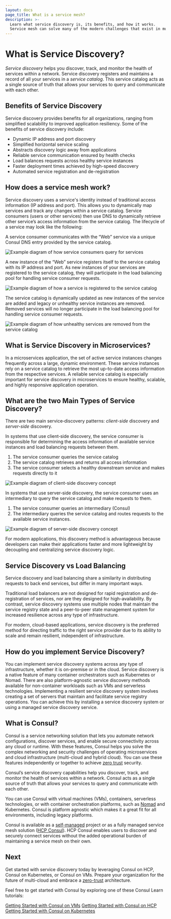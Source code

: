 ```yaml
---
layout: docs
page_title: What is a service mesh?
description: >-
  Learn what service discovery is, its benefits, and how it works. 
  Service mesh can solve many of the modern challenges that exist in multi-platform and multi-cloud application architectures, ranging from security to application resiliency.
---
```


# What is Service Discovery?

_Service discovery_ helps you discover, track, and monitor the health of services within a network. Service discovery registers and maintains a record of all your services in a _service catalog_. This service catalog acts as a single source of truth that allows your services to query and communicate with each other.

## Benefits of Service Discovery

Service discovery provides benefits for all organizations, ranging from simplified scalability to improved application resiliency. Some of the benefits of service discovery include:

- Dynamic IP address and port discovery
- Simplified horizontal service scaling
- Abstracts discovery logic away from applications
- Reliable service communication ensured by health checks
- Load balances requests across healthy service instances
- Faster deployment times achieved by high-speed discovery
- Automated service registration and de-registration

## How does a service mesh work?

Service discovery uses a service's identity instead of traditional access information (IP address and port). This allows you to dynamically map services and track any changes within a service catalog. Service consumers (users or other services) then use DNS to dynamically retrieve other service’s access information from the service catalog. The lifecycle of a service may look like the following:

A service consumer communicates with the “Web” service via a unique Consul DNS entry provided by the service catalog. 

![Example diagram of how service consumers query for services](/img/what_is_service_discovery_1.png)

A new instance of the “Web” service registers itself to the service catalog with its IP address and port. As new instances of your services are registered to the service catalog, they will participate in the load balancing pool for handling service consumer requests.

![Example diagram of how a service is registered to the service catalog](/img/what_is_service_discovery_2.png)

The service catalog is dynamically updated as new instances of the service are added and legacy or unhealthy service instances are removed. Removed services will no longer participate in the load balancing pool for handling service consumer requests.

![Example diagram of how unhealthy services are removed from the service catalog](/img/what_is_service_discovery_3.png)

## What is Service Discovery in Microservices?

In a microservices application, the set of active service instances changes frequently across a large, dynamic environment. These service instances rely on a service catalog to retrieve the most up-to-date access information from the respective services. A reliable service catalog is especially important for service discovery in microservices to ensure healthy, scalable, and highly responsive application operation.

## What are the two Main Types of Service Discovery?

There are two main service‑discovery patterns: _client-side_ discovery and _server-side_ discovery. 

In systems that use client‑side discovery, the service consumer is responsible for determining the access information of available service instances and load balancing requests between them. 

1. The service consumer queries the service catalog
2. The service catalog retrieves and returns all access information
3. The service consumer selects a healthy downstream service and makes requests directly to it	

![Example diagram of client-side discovery concept](/img/what_is_service_discovery_4.png)

In systems that use server‑side discovery, the service consumer uses an intermediary to query the service catalog and make requests to them.

1. The service consumer queries an intermediary (Consul)
2. The intermediary queries the service catalog and routes requests to the available service instances.

![Example diagram of server-side discovery concept](/img/what_is_service_discovery_5.png)

For modern applications, this discovery method is advantageous because developers can make their applications faster and more lightweight by decoupling and centralizing service discovery logic. 

## Service Discovery vs Load Balancing

Service discovery and load balancing share a similarity in distributing requests to back end services, but differ in many important ways. 

Traditional load balancers are not designed for rapid registration and de-registration of services, nor are they designed for high-availability. By contrast, service discovery systems use multiple nodes that maintain the service registry state and a peer-to-peer state management system for increased resilience across any type of infrastructure. 

For modern, cloud-based applications, service discovery is the preferred method for directing traffic to the right service provider due to its ability to scale and remain resilient, independent of infrastructure.

## How do you implement Service Discovery?

You can implement service discovery systems across any type of infrastructure, whether it is on-premise or in the cloud. Service discovery is a native feature of many container orchestrators such as Kubernetes or Nomad. There are also platform-agnostic service discovery methods available for non-container workloads such as VMs and serverless technologies. Implementing a resilient service discovery system involves creating a set of servers that maintain and facilitate service registry operations. You can achieve this by installing a service discovery system or using a managed service discovery service.

## What is Consul?

Consul is a service networking solution that lets you  automate network configurations, discover services, and enable secure connectivity across any cloud or runtime. With these features, Consul helps you solve the complex networking and security challenges of operating microservices and cloud infrastructure (multi-cloud and hybrid cloud). You can use these features independently or together to achieve [zero trust](https://www.hashicorp.com/solutions/zero-trust-security) security. 

Consul’s service discovery capabilities help you discover, track, and monitor the health of services within a network. Consul acts as a single source of truth that allows your services to query and communicate with each other.

You can use Consul with virtual machines (VMs), containers, serverless technologies, or with container orchestration platforms, such as [Nomad](https://www.nomadproject.io/) and Kubernetes. Consul is platform agnostic which makes it a great fit for all environments, including legacy platforms.

Consul is available as a [self-managed](/downloads) project or as a fully managed service mesh solution ([HCP Consul](https://portal.cloud.hashicorp.com/sign-in?utm_source=consul_docs)). HCP Consul enables users to discover and securely connect services without the added operational burden of maintaining a service mesh on their own.

## Next

Get started with service discovery today by leveraging Consul on HCP, Consul on Kubernetes, or Consul on VMs. Prepare your organization for the future of multi-cloud and embrace a [zero-trust](https://www.hashicorp.com/solutions/zero-trust-security) architecture.

Feel free to get started with Consul by exploring one of these Consul Learn tutorials:

[Getting Started with Consul on VMs](https://learn.hashicorp.com/collections/consul/getting-started)
[Getting Started with Consul on HCP](https://learn.hashicorp.com/collections/consul/cloud-get-started)
[Getting Started with Consul on Kubernetes](https://learn.hashicorp.com/collections/consul/gs-consul-service-mesh)